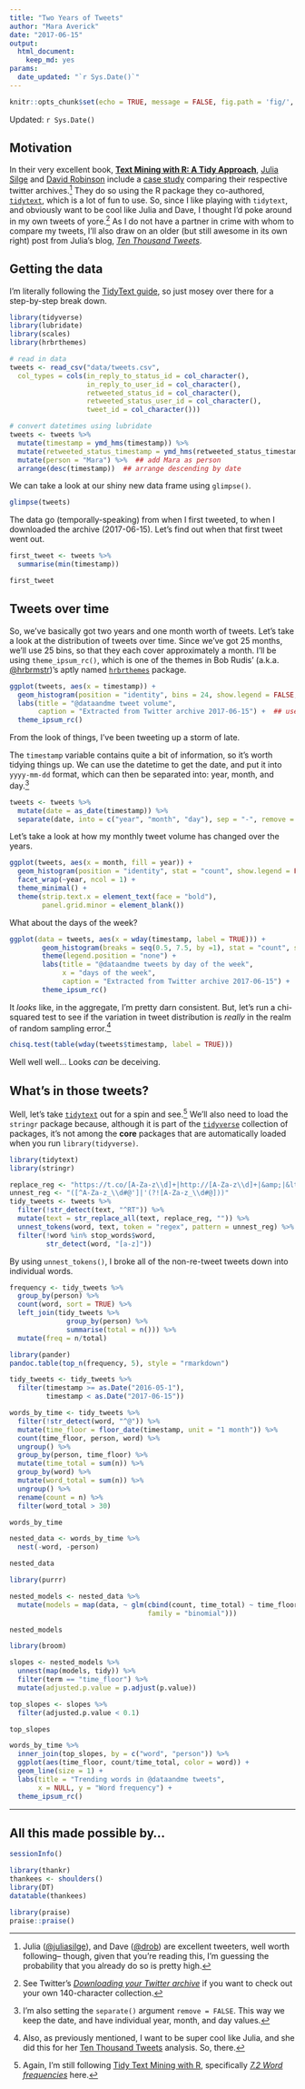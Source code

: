 ```yaml
---
title: "Two Years of Tweets"
author: "Mara Averick"
date: "2017-06-15"
output: 
  html_document:
    keep_md: yes
params:
  date_updated: "`r Sys.Date()`"
---
```


```r
knitr::opts_chunk$set(echo = TRUE, message = FALSE, fig.path = 'fig/', dev = 'png', dpi = 100, fig.retina = 2)
```

Updated: `r Sys.Date()`

## Motivation

In their very excellent book, [**Text Mining with R: A Tidy Approach**](http://tidytextmining.com/), [Julia Silge](http://juliasilge.com/) and [David Robinson](http://varianceexplained.org/) include a [case study](http://tidytextmining.com/twitter.html) comparing their respective twitter archives.[^1] They do so using the R package they co-authored, [`tidytext`](https://github.com/juliasilge/tidytext), which is a lot of fun to use. So, since I like playing with `tidytext`, and obviously want to be cool like Julia and Dave, I thought I'd poke around in my own tweets of yore.[^2] As I do not have a partner in crime with whom to compare my tweets, I'll also draw on an older (but still awesome in its own right) post from Julia's blog, [_Ten Thousand Tweets_](https://juliasilge.com/blog/ten-thousand-tweets/).

## Getting the data

I'm literally following the [TidyText guide](http://tidytextmining.com/twitter.html), so just mosey over there for a step-by-step break down.

```r
library(tidyverse)
library(lubridate)
library(scales)
library(hrbrthemes)
```

```r
# read in data
tweets <- read_csv("data/tweets.csv",
  col_types = cols(in_reply_to_status_id = col_character(),
                   in_reply_to_user_id = col_character(),
                   retweeted_status_id = col_character(),
                   retweeted_status_user_id = col_character(),
                   tweet_id = col_character()))

# convert datetimes using lubridate
tweets <- tweets %>%
  mutate(timestamp = ymd_hms(timestamp)) %>%
  mutate(retweeted_status_timestamp = ymd_hms(retweeted_status_timestamp)) %>%
  mutate(person = "Mara") %>%  ## add Mara as person
  arrange(desc(timestamp))  ## arrange descending by date
```

We can take a look at our shiny new data frame using `glimpse()`.

```r
glimpse(tweets)
```

The data go (temporally-speaking) from when I first tweeted, to when I downloaded the archive (2017-06-15). Let's find out when that first tweet went out. 

```r
first_tweet <- tweets %>%
  summarise(min(timestamp))

first_tweet
```

## Tweets over time

So, we've basically got two years and one month worth of tweets. Let's take a look at the distribution of tweets over time. Since we've got 25 months, we'll use 25 bins, so that they each cover approximately a month. I'll be using `theme_ipsum_rc()`, which is one of the themes in Bob Rudis' (a.k.a. [\@hrbrmstr](https://twitter.com/hrbrmstr))'s aptly named [`hrbrthemes`](https://hrbrmstr.github.io/hrbrthemes/) package. 

```r
ggplot(tweets, aes(x = timestamp)) +
  geom_histogram(position = "identity", bins = 24, show.legend = FALSE, color = "white", alpha = 0.9) +
  labs(title = "@dataandme tweet volume",
       caption = "Extracted from Twitter archive 2017-06-15") +  ## use labs w/ hrbrthemes
  theme_ipsum_rc()
```

From the look of things, I've been tweeting up a storm of late.

The `timestamp` variable contains quite a bit of information, so it's worth tidying things up. We can use the datetime to get the date, and put it into `yyyy-mm-dd` format, which can then be separated into: year, month, and day.[^3]


```r
tweets <- tweets %>%
  mutate(date = as_date(timestamp)) %>%
  separate(date, into = c("year", "month", "day"), sep = "-", remove = FALSE)
```

Let's take a look at how my monthly tweet volume has changed over the years.

```r
ggplot(tweets, aes(x = month, fill = year)) +
  geom_histogram(position = "identity", stat = "count", show.legend = FALSE, alpha = 0.9) +
  facet_wrap(~year, ncol = 1) +
  theme_minimal() +
  theme(strip.text.x = element_text(face = "bold"),
        panel.grid.minor = element_blank())
```

What about the days of the week?

```r
ggplot(data = tweets, aes(x = wday(timestamp, label = TRUE))) +
        geom_histogram(breaks = seq(0.5, 7.5, by =1), stat = "count", show.legend = FALSE, color = "white", alpha = 0.9) +
        theme(legend.position = "none") +
        labs(title = "@dataandme tweets by day of the week",
             x = "days of the week",
             caption = "Extracted from Twitter archive 2017-06-15") +
        theme_ipsum_rc()
```

It _looks_ like, in the aggregate, I'm pretty darn consistent. But, let's run a chi-squared test to see if the variation in tweet distribution is _really_ in the realm of random sampling error.[^4]

```r
chisq.test(table(wday(tweets$timestamp, label = TRUE)))
```

Well well well... Looks _can_ be deceiving.

## What's in those tweets?

Well, let's take [`tidytext`](https://github.com/juliasilge/tidytext) out for a spin and see.[^word_freq] We'll also need to load the `stringr` package because, although it is part of the [`tidyverse`](http://tidyverse.org/) collection of packages, it's not among the **core** packages that are automatically loaded when you run `library(tidyverse)`.

```r
library(tidytext)
library(stringr)

replace_reg <- "https://t.co/[A-Za-z\\d]+|http://[A-Za-z\\d]+|&amp;|&lt;|&gt;|RT|https"
unnest_reg <- "([^A-Za-z_\\d#@']|'(?![A-Za-z_\\d#@]))"
tidy_tweets <- tweets %>% 
  filter(!str_detect(text, "^RT")) %>%
  mutate(text = str_replace_all(text, replace_reg, "")) %>%
  unnest_tokens(word, text, token = "regex", pattern = unnest_reg) %>%
  filter(!word %in% stop_words$word,
         str_detect(word, "[a-z]"))
```

By using `unnest_tokens()`, I broke all of the non-re-tweet tweets down into individual words.

```r
frequency <- tidy_tweets %>% 
  group_by(person) %>% 
  count(word, sort = TRUE) %>% 
  left_join(tidy_tweets %>% 
              group_by(person) %>% 
              summarise(total = n())) %>%
  mutate(freq = n/total)

library(pander)
pandoc.table(top_n(frequency, 5), style = "rmarkdown")
```

```r
tidy_tweets <- tidy_tweets %>%
  filter(timestamp >= as.Date("2016-05-1"),
         timestamp < as.Date("2017-06-15"))
```

```r
words_by_time <- tidy_tweets %>%
  filter(!str_detect(word, "^@")) %>%
  mutate(time_floor = floor_date(timestamp, unit = "1 month")) %>%
  count(time_floor, person, word) %>%
  ungroup() %>%
  group_by(person, time_floor) %>%
  mutate(time_total = sum(n)) %>%
  group_by(word) %>%
  mutate(word_total = sum(n)) %>%
  ungroup() %>%
  rename(count = n) %>%
  filter(word_total > 30)

words_by_time
```

```r
nested_data <- words_by_time %>%
  nest(-word, -person) 

nested_data
```

```r
library(purrr)

nested_models <- nested_data %>%
  mutate(models = map(data, ~ glm(cbind(count, time_total) ~ time_floor, ., 
                                  family = "binomial")))

nested_models
```

```r
library(broom)

slopes <- nested_models %>%
  unnest(map(models, tidy)) %>%
  filter(term == "time_floor") %>%
  mutate(adjusted.p.value = p.adjust(p.value))
```

```r
top_slopes <- slopes %>% 
  filter(adjusted.p.value < 0.1)

top_slopes
```

```r
words_by_time %>%
  inner_join(top_slopes, by = c("word", "person")) %>%
  ggplot(aes(time_floor, count/time_total, color = word)) +
  geom_line(size = 1) +
  labs(title = "Trending words in @dataandme tweets", 
       x = NULL, y = "Word frequency") +
  theme_ipsum_rc()
```


----
## All this made possible by...

```r
sessionInfo()
```

```r
library(thankr)
thankees <- shoulders()
library(DT)
datatable(thankees)
```

```r
library(praise)
praise::praise()
```


[^1]: Julia ([\@juliasilge](https://twitter.com/juliasilge)), and Dave ([\@drob](https://twitter.com/drob)) are excellent tweeters, well worth following-- though, given that you're reading this, I'm guessing the probability that you already do so is pretty high.

[^2]: See Twitter's [_Downloading your Twitter archive_](https://support.twitter.com/articles/20170160#) if you want to check out your own 140-character collection.

[^3]: I'm also setting the `separate()` argument `remove = FALSE`. This way we keep the date, and have individual year, month, and day values.

[^4]: Also, as previously mentioned, I want to be super cool like Julia, and she did this for her [Ten Thousand Tweets](https://juliasilge.com/blog/ten-thousand-tweets/) analysis. So, there.

[^word_freq]: Again, I'm still following [Tidy Text Mining with R](http://tidytextmining.com), specifically [*7.2 Word frequencies*](http://tidytextmining.com/twitter.html#word-frequencies-1) here.
